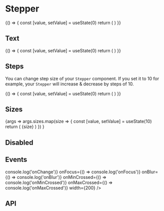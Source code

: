 
<Meta title="Components/Data Display/Stepper" component={Stepper} />

# Stepper

<Canvas>
  <Story name="Basic">
    {() => {
      const [value, setValue] = useState(0)
      return (
        <Stepper
          minValue={0}
          maxValue={100}
          onChange={setValue}
          value={value}
          width={200}
        />
      )
    }}
  </Story>
</Canvas>

## Text

<Canvas>
  <Story name="Text">
    {() => {
      const [value, setValue] = useState(0)
      return (
        <Stepper
          minValue={0}
          maxValue={100}
          text="GB"
          onChange={setValue}
          value={value}
          width={200}
        />
      )
    }}
  </Story>
</Canvas>

## Steps

You can change step size of your `Stepper` component. If you set it to 10 for example, your `Stepper` will increase
& decrease by steps of 10.

<Canvas>
  <Story name="Steps">
    {() => {
      const [value, setValue] = useState(0)
      return (
        <Stepper
          minValue={0}
          maxValue={100}
          step={10}
          onChange={setValue}
          value={value}
          width={200}
        />
      )
    }}
  </Story>
</Canvas>

## Sizes

<Canvas>
  <Story
    name="Sizes"
    args={{
      sizes: ['small', 'medium', 'large'],
    }}
  >
    {args =>
      args.sizes.map(size => {
        const [value, setValue] = useState(10)
        return (
          <Box my={2} key={size} textTransform="capitalize">
            {size}
            <Stepper
              minValue={0}
              maxValue={100}
              size={size}
              onChange={setValue}
              value={value}
              mt={1}
              width={200}
            />
          </Box>
        )
      })
    }
  </Story>
</Canvas>

## Disabled

<Canvas isColumn>
  <Story name="Disabled">
    <Stepper minValue={0} maxValue={100} value={10} disabled width={200} />
  </Story>
</Canvas>

## Events

<Canvas isColumn>
  <Story name="Events">
    <Stepper
      minValue={50}
      maxValue={100}
      value={50}
      onChange={() => console.log('onChange')}
      onFocus={() => console.log('onFocus')}
      onBlur={() => console.log('onBlur')}
      onMinCrossed={() => console.log('onMinCrossed')}
      onMaxCrossed={() => console.log('onMaxCrossed')}
      width={200}
    />
  </Story>
</Canvas>

## API

<ArgsTable of={Stepper} />
